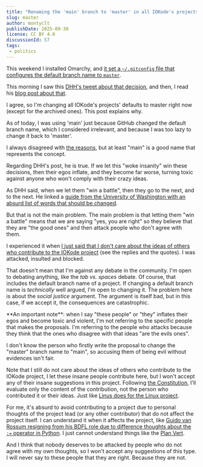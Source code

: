 ```yaml
---
title: "Renaming the 'main' branch to 'master' in all IOKode's projects"
slug: master
author: montyclt
publishDate: 2025-09-30
license: CC BY 4.0
discussionId: 57
tags:
 - politics
---
```

This weekend I installed Omarchy, and
[it set a `~/.gitconfig` file that configures the default branch name to `master`](https://github.com/basecamp/omarchy/blob/master/install/config/git.sh).

This morning I saw this [DHH's tweet about that decision](https://x.com/dhh/status/1972765204208603631), and then,
I read his [blog post about that](https://world.hey.com/dhh/forcing-master-to-main-was-a-good-faith-exploit-b21ee30c).

I agree, so I'm changing all IOKode's projects' defaults to master right now (except for the archived ones).
This post explains why.

As of today, I was using 'main' just because GitHub changed the default branch name, which I considered irrelevant,
and because I was too lazy to change it back to 'master'.

I always disagreed with [the reasons](https://sfconservancy.org/news/2020/jun/23/gitbranchname/), but at least "main"
is a good name that represents the concept.

Regarding DHH's post, he is true. If we let this "woke insanity" win these decisions, then their egos inflate,
and they become far worse, turning toxic against anyone who won't comply with their crazy ideas.

As DHH said, when we let them "win a battle", then they go to the next, and to the next. He linked a [guide from the University
of Washington with an absurd list of words that should be changed](https://it.uw.edu/guides/identity-diversity-inclusion/inclusive-language-guide/).

But that is not the main problem. The main problem is that letting them "win a battle" means that we are
saying "yes, you are right" so they believe that they are "the good ones" and then attack people who don't
agree with them.

I experienced it when [I just said that I don't care about the ideas of others who contribute to the IOKode project](https://x.com/Montyclt/status/1610976079770181632)
(see the replies and the quotes). I was attacked, insulted and blocked.

That doesn't mean that I'm against any debate in the community. I'm open to debating anything, like the
*tab vs. spaces* debate. Of course, that includes the default branch name of a project. If changing a
default branch name is *technically* well argued, I'm open to changing it. The problem here is about the
*social justice* argument. The argument is itself bad, but in this case, if we accept it, the consequences
are catastrophic.

<Alert severity="warning">
**An important note**: when I say "these people" or "they" inflates their egos and become toxic and violent,
I'm not referring to the specific people that makes the proposals. I'm referring to the people who attacks
because they think that the ones who disagree with that ideas "are the evils ones".

I don't know the person who firstly write the proposal to change the "master" branch name to "main",
so accusing them of being evil without evidences isn't fair.


</Alert>

Note that I still do not care about the ideas of others who contribute to the IOKode project, I let these insane
people contribute here, but I won't accept any of their insane suggestions in this project.
Following [the Constitution](https://iokode.blog/constitution), I'll evaluate only the content of the contribution,
not the person who contributed it or their ideas. Just like [Linus does for the Linux project](https://www.osnews.com/story/21887/linus-microsoft-hatred-is-a-disease/).

For me, it's absurd to avoid contributing to a project due to personal thoughts of the project lead (or any other
contributor) that do not affect the project itself. I can understand it when it affects the project, like [Guido
van Rossum resigning from his BDFL role due to difference thoughts about the `:=` operator in Python](https://lwn.net/Articles/759654/).
I just cannot understand things like the [Plan Vert](https://github.com/Plan-Vert/open-letter).

And I think that nobody deserves to be attacked by people who do not agree with my own thoughts, so I won't
accept any suggestions of this type. I will never say to these people that they are right. Because they are not.
